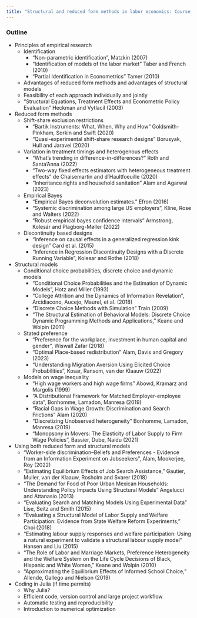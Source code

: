 ```yaml
---
title: "Structural and reduced form methods in labor economics: Course Outline"
---
```


### Outline

- Principles of empirical research 
    - Identification
        - "Non-parametric identification", Matzkin (2007)
        - "Identification of models of the labor market" Taber and French (2010)
        - "Partial Identification in Econometrics" Tamer (2010)
    - Advantages of reduced form methods and advantages of structural models
    - Feasibility of each approach individually and jointly
    - "Structural Equations, Treatment Effects and Econometric Policy Evaluation" Heckman and Vytlacil (2003)
- Reduced form methods
    - Shift-share exclusion restrictions
        - "Bartik Instruments: What, When, Why and How" Goldsmith-Pinkham, Sorkin and Swift (2020)
        - "Quasi-experimental shift-share research designs" Borusyak, Hull and Jaravel (2020)
    - Variation in treatment timings and heterogenous effects
        - "What's trending in difference-in-differences?" Roth and Santa'Anna (2022)
        - "Two-way fixed effects estimators with heterogeneous treatment effects" de Chaisemartin and d`Haultfoeuille (2020)
        - "Inheritance rights and household sanitation" Alam and Agarwal (2023) 
    - Empirical Bayes
        - "Empirical Bayes deconvolution estimates." Efron (2016)
        - "Systemic discrimination among large US employers", Kline, Rose and Walters (2022)
        - "Robust empirical bayes confidence intervals" Armstrong, Kolesár and Plagborg-Møller (2022) 
    - Discontinuity based designs
        - "Inference on causal effects in a generalized regression kink design" Card et al. (2015)
        - "Inference in Regression Discontinuity Designs with a Discrete Running Variable", Kolesar and Rothe (2018)
- Structural models 
    - Conditional choice probabilities, discrete choice and dynamic models
        - "Conditional Choice Probabilities and the Estimation of Dynamic Models", Hotz and Miller (1993)
        - "College Attrition and the Dynamics of Information Revelation", Arcidiacono, Aucejo, Maurel, et al. (2018)
        - "Discrete Choice Methods with Simulation" Train (2009)
        - "The Structural Estimation of Behavioral Models: Discrete Choice Dynamic Programming Methods and Applications," Keane and Wolpin (2011)
    - Stated preference
        - "Preference for the workplace, investment in human capital and gender", Wiswall Zafar (2018)
        - "Optimal Place-based redistribution" Alam, Davis and Gregory (2023)  
        - "Understanding Migration Aversion Using Elicited Choice Probabilities", Kosar, Ransom, van der Klaauw (2022)
    - Models on wage inequality
        - "High wage workers and high wage firms" Abowd, Kramarz and Margolis (1999)
        - "A Distributional Framework for Matched Employer-employee data", Bonhomme, Lamadon, Manresa (2019)
        - "Racial Gaps in Wage Growth: Discrimination and Search Frictions" Alam (2020) 
        - "Discretizing Unobserved heterogeneity" Bonhomme, Lamadon, Manresa (2019)
        - "Monopsony in Movers: The Elasticity of Labor Supply to Firm Wage Policies", Bassier, Dube, Naidu (2021)
- Using both reduced form and structural models 
    - "Worker-side discrimination--Beliefs and Preferences - Evidence from an Information Experiment on Jobseekers", Alam, Mookerjee, Roy (2022) 
    - "Estimating Equilibrium Effects of Job Search Assistance," Gautier, Muller, van der Klaauw, Rosholm and Svarer (2018)
    - "The Demand for Food of Poor Urban Mexican Households: Understanding Policy Impacts Using Structural Models" Angelucci and Attanasio (2013)
    - "Evaluating Search and Matching Models Using Experimental Data" Lise, Seitz and Smith (2015)
    - "Evaluating a Structural Model of Labor Supply and Welfare Participation: Evidence from State Welfare Reform Experiments," Choi (2018)
    - "Estimating labour supply responses and welfare participation: Using a natural experiment to validate a structural labour supply model" Hansen and Liu (2015)
    - "The Role of Labor and Marriage Markets, Preference Heterogeneity and the Welfare System on the Life Cycle Decisions of Black, Hispanic and White Women," Keane and Wolpin (2010)
    - "Approximating the Equilibrium Effects of Informed School Choice," Allende, Gallego and Nielson (2019)
- Coding in Julia (if time permits)
    - Why Julia?
    - Efficient code, version control and large project workflow
    - Automatic testing and reproducibility
    - Introduction to numerical optimization


